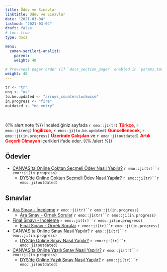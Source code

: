 ```yaml
---
title: Ödev ve Sınavlar
linktitle: Ödev ve Sınavlar
date: "2021-03-04"
lastmod: "2021-03-04"
draft: false
# toc: true
type: docs

menu:
  zaman-serileri-analizi:
    parent: 
    weight: 40

# Prev/next pager order (if `docs_section_pager` enabled in `params.toml`)
weight: 40
---
```


```r
tr <- "tr"
eng <- "us"
to.be.updated <- "arrows_counterclockwise"
in.progress <- "fire"
outdated <- "no_entry"
```

<br>

{{% alert note %}}
İncelediğiniz sayfada `r emo::ji(tr)` <font color="red">**Türkçe**</font>, `r emo::ji(eng)` <font color="red">**İngilizce**</font>, `r emo::ji(to.be.updated)` <font color="red">**Güncellenecek**</font>, `r emo::ji(in.progress)` <font color="red">**Üzerinde Çalışılan**</font> ve `r emo::ji(outdated)` <font color="red">**Artık Geçerli Olmayan**</font> içerikleri ifade eder.
{{% /alert %}}

## Ödevler
- [CANVAS'ta Online Çoktan Seçmeli Ödev Nasıl Yapılır?]() `r emo::ji(tr)``r emo::ji(in.progress)`
    - [DYS'de Online Çoktan Seçmeli Ödev Nasıl Yapılır?](https://www.youtube.com/watch?v=OOqC0JrtOaI&feature=youtu.be) `r emo::ji(tr)``r emo::ji(outdated)`

## Sınavlar
- [Ara Sınav - İnceleme](`r paste0(zaman.serileri.analizi.path, "Zaman Serileri Analizi - Ara Sinav Inceleme (Kara).pdf")`) `r emo::ji(tr)``r emo::ji(in.progress)`
    + [Ara Sınav - Örnek Sorular](`r paste0(zaman.serileri.analizi.path, "Zaman Serileri Analizi - Ara Sinav Ornek Sorular (Kara).pdf")`) `r emo::ji(tr)``r emo::ji(in.progress)`
- [Final Sınavı - İnceleme](`r paste0(zaman.serileri.analizi.path, "Zaman Serileri Analizi - Final Sinavi Inceleme (Kara).pdf")`) `r emo::ji(tr)``r emo::ji(in.progress)`
    + [Final Sınavı - Örnek Sorular](`r paste0(zaman.serileri.analizi.path, "Zaman Serileri Analizi - Final Sinavi Ornek Sorular (Kara).pdf")`) `r emo::ji(tr)``r emo::ji(in.progress)`
- [CANVAS'ta Online Sınav Nasıl Yapılır?]() `r emo::ji(tr)``r emo::ji(in.progress)`
    - [DYS'de Online Sınav Nasıl Yapılır?](https://www.youtube.com/watch?v=V_Oyg-WGoK4&feature=youtu.be) `r emo::ji(tr)``r emo::ji(outdated)`
- [CANVAS'ta Online Yazılı Sınav Nasıl Yapılır?]() `r emo::ji(tr)``r emo::ji(in.progress)`
    - [DYS'de Online Yazılı Sınav Nasıl Yapılır?](https://www.youtube.com/watch?v=wsUB6-fTxA8&feature=youtu.be) `r emo::ji(tr)``r emo::ji(outdated)`
